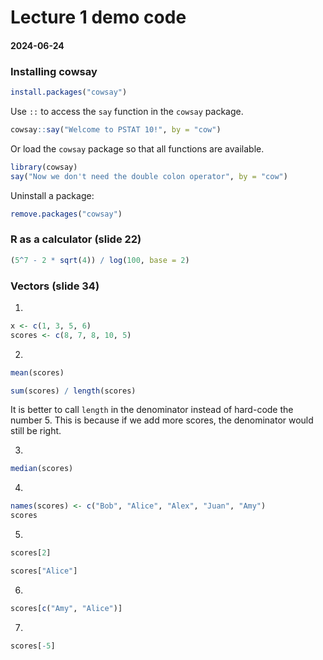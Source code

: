 # Lecture 1 demo code

#### 2024-06-24

### Installing cowsay

```r
install.packages("cowsay")
```

Use `::` to access the `say` function in the `cowsay` package.

```r
cowsay::say("Welcome to PSTAT 10!", by = "cow")
```

Or load the `cowsay` package so that all functions are available.

```r
library(cowsay)
say("Now we don't need the double colon operator", by = "cow")
```

Uninstall a package:

```r
remove.packages("cowsay")
```

### R as a calculator (slide 22)

```r
(5^7 - 2 * sqrt(4)) / log(100, base = 2)
```

### Vectors (slide 34)

1.  

```r
x <- c(1, 3, 5, 6)
scores <- c(8, 7, 8, 10, 5)
```

2.  

```r
mean(scores)
```

```r
sum(scores) / length(scores)
```

It is better to call `length` in the denominator instead of hard-code
the number 5. This is because if we add more scores, the denominator
would still be right.

3.  

```r
median(scores)
```

4.  

```r
names(scores) <- c("Bob", "Alice", "Alex", "Juan", "Amy")
scores
```

5.  

```r
scores[2]
```

```r
scores["Alice"]
```

6.  

```r
scores[c("Amy", "Alice")]
```

7.  

```r
scores[-5]
```
